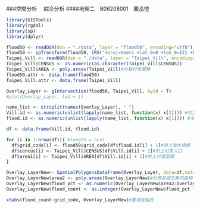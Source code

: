 ###空間分析　 綜合分析
####地理二　B06208001　龔泓愷
```r
library(GISTools)
library(rgdal)
library(sp)
library(dplyr)

flood50 <- readOGR(dsn = "./data", layer = "flood50", encoding="utf8")
flood50 <- spTransform(flood50, CRS("+proj=tmerc +lat_0=0 +lon_0=121 +k=0.9999 +x_0=250000 +y_0=0 +ellps=GRS80 +units=m +no_defs"))
Taipei_Vill <- readOGR(dsn = "./data", layer = "Taipei_Vill", encoding="utf8")
Taipei_Vill$CENSUS <- as.numeric(as.character(Taipei_Vill$CENSUS))
Taipei_Vill$AREA <- poly.areas(Taipei_Vill)#計算村里面積
flood50.attr <- data.frame(flood50)
Taipei_Vill.attr <- data.frame(Taipei_Vill)
```

```r
Overlay_Layer <- gIntersection(flood50, Taipei_Vill, byid = T)
#plot(Overlay_Layer, lwd = 1)

name_list <- strsplit(names(Overlay_Layer), " ")
Vill.id <- as.numeric(unlist(lapply(name_list, function(x) x[2]))) #村里代號
flood.id <- as.numeric(unlist(lapply(name_list, function(x) x[1]))) #淹水代號

df <- data.frame(Vill.id, flood.id)

for (i in 1:nrow(df)){ #length = ncol
  df$grid_code[i] <- flood50$grid_code[df$flood.id[i] + 1]#對上淹水規模
  df$cencus[i] <- Taipei_Vill$CENSUS[df$Vill.id[i] + 1]#對上村里人口
  df$area1[i] <- Taipei_Vill$AREA[df$Vill.id[i] + 1]#對上村里面積
}

Overlay_LayerNew<- SpatialPolygonsDataFrame(Overlay_Layer, data=df,match.ID = F)#轉成spatial dataframe
Overlay_LayerNew$area2 <- poly.areas(Overlay_LayerNew)#計算各個交集的面積
Overlay_LayerNew$flood_pct <- as.numeric(Overlay_LayerNew$area2/Overlay_LayerNew$area1)#計算淹水面積比例
Overlay_LayerNew$flood_count <- as.integer(Overlay_LayerNew$flood_pct * Overlay_LayerNew$cencus)#計算淹水影響人數(整數)

xtabs(flood_count~grid_code, Overlay_LayerNew)#整理成報表

```